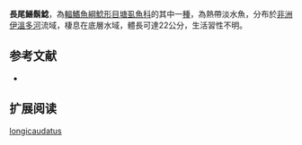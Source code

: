 {{Speciesbox
| name = 長尾鱔鬍鯰
| image = 
| image_width = 260px
| image_caption = 
| status = DD
| status_system = IUCN3.1
| genus = Channallabes
| species = longicaudatus
| authority = [[Pappenheim|Pappenheim]], 1911
| synonyms = *''Clariallabes longicaudatus ''<br /><small>Pappenheim, 1911 </small>
}}

'''長尾鱔鬍鯰'''，為[[輻鰭魚綱|輻鰭魚綱]][[鯰形目|鯰形目]][[塘虱魚科|塘虱魚科]]的其中一[[種|種]]，為熱帶淡水魚，分布於[[非洲|非洲]][[伊溫多河|伊溫多河]]流域，棲息在底層水域，體長可達22公分，生活習性不明。

==参考文献==
*{{FishBase_species|genus=Channallabes|species=longicaudatus|year=2015|month=5}}

== 扩展阅读 ==
{{refbegin}}
{{wikispecies-inline|Channallabes longicaudatus|長尾鱔鬍鯰}}
{{refend}}
{{Taxonbar|from=Q5517352}}

[[Category:鱔鬍鯰屬|longicaudatus]]